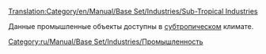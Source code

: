 [[Translation:Category/en/Manual/Base Set/Industries/Sub-Tropical Industries]]

Данные промышленные объекты доступны в [[ru/Manual/Климат#subtropicheskii|cубтропическом]] климате.

[[Category:ru/Manual/Base Set/Industries/Промышленность]]